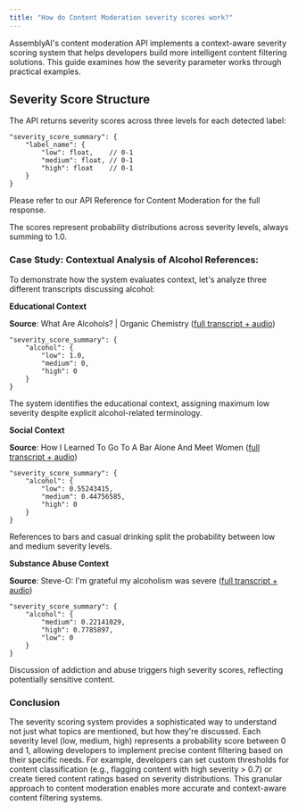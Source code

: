 ```yaml
---
title: "How do Content Moderation severity scores work?"
---
```


AssemblyAI's content moderation API implements a context-aware severity scoring system that helps developers build more intelligent content filtering solutions. This guide examines how the severity parameter works through practical examples.

## Severity Score Structure

The API returns severity scores across three levels for each detected label:

```plaintext
"severity_score_summary": {
    "label_name": {
        "low": float,    // 0-1
        "medium": float, // 0-1
        "high": float    // 0-1
    }
}
```

Please refer to our API Reference for Content Moderation for the full response.

The scores represent probability distributions across severity levels, always summing to 1.0.

### Case Study: Contextual Analysis of Alcohol References:

To demonstrate how the system evaluates context, let's analyze three different transcripts discussing alcohol:

**Educational Context**

**Source**: What Are Alcohols? | Organic Chemistry ([full transcript + audio](https://www.assemblyai.com/playground/transcript/fdf06be8-b480-4686-9d92-6fe2d7ce2753))

```
"severity_score_summary": {
    "alcohol": {
        "low": 1.0,
        "medium": 0,
        "high": 0
    }
}
```

The system identifies the educational context, assigning maximum low severity despite explicit alcohol-related terminology.

**Social Context**

**Source**: How I Learned To Go To A Bar Alone And Meet Women ([full transcript + audio](https://www.assemblyai.com/playground/transcript/da4e4612-240e-499b-a8c9-4f14ef4064b2))

```
"severity_score_summary": {
    "alcohol": {
        "low": 0.55243415,
        "medium": 0.44756585,
        "high": 0
    }
}
```

References to bars and casual drinking split the probability between low and medium severity levels.

**Substance Abuse Context**

**Source**: Steve-O: I'm grateful my alcoholism was severe ([full transcript + audio](https://www.assemblyai.com/playground/transcript/aedd18f2-515a-4882-bf8f-d29e78d98b65))

```
"severity_score_summary": {
    "alcohol": {
        "medium": 0.22141029,
        "high": 0.7785897,
        "low": 0
    }
}
```

Discussion of addiction and abuse triggers high severity scores, reflecting potentially sensitive content.

### Conclusion

The severity scoring system provides a sophisticated way to understand not just what topics are mentioned, but how they're discussed. Each severity level (low, medium, high) represents a probability score between 0 and 1, allowing developers to implement precise content filtering based on their specific needs. For example, developers can set custom thresholds for content classification (e.g., flagging content with high severity > 0.7) or create tiered content ratings based on severity distributions. This granular approach to content moderation enables more accurate and context-aware content filtering systems.
